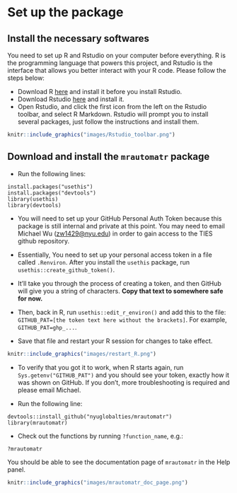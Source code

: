 # Set up the package

## Install the necessary softwares

You need to set up R and Rstudio on your computer before everything. R is the programming language that powers this project, and Rstudio is the interface that allows you better interact with your R code. Please follow the steps below:

-   Download R [here](https://cran.r-project.org/mirrors.html) and install it before you install Rstudio.
-   Download Rstudio [here](https://rstudio.com/products/rstudio/download/#download) and install it.
-   Open Rstudio, and click the first icon from the left on the Rstudio toolbar, and select R Markdown. Rstudio will prompt you to install several packages, just follow the instructions and install them.

```r
knitr::include_graphics("images/Rstudio_toolbar.png")
```

## Download and install the `mrautomatr` package

-   Run the following lines:

```{=html}
<!-- -->
```
    install.packages("usethis")
    install.packages("devtools")
    library(usethis)
    library(devtools)

-   You will need to set up your GitHub Personal Auth Token because this package is still internal and private at this point. You may need to email Michael Wu ([zw1429\@nyu.edu](mailto:zw1429@nyu.edu){.email}) in order to gain access to the TIES github repository.

  - Essentially, You need to set up your personal access token in a file called `.Renviron`. After you install the `usethis` package, run `usethis::create_github_token()`.
  
  - It’ll take you through the process of creating a token, and then GitHub will give you a string of characters. **Copy that text to somewhere safe for now.**
  
  - Then, back in R, run `usethis::edit_r_environ()` and add this to the file: `GITHUB_PAT=[the token text here without the brackets]`. For example, `GITHUB_PAT=ghp_...`.

  - Save that file and restart your R session for changes to take effect.
  
```r
knitr::include_graphics("images/restart_R.png")
```
  
  - To verify that you got it to work, when R starts again, run `Sys.getenv("GITHUB_PAT")` and you should see your token, exactly how it was shown on GitHub. If you don’t, more troubleshooting is required and please email Michael.
  
-   Run the following line:

```{=html}
<!-- -->
```
    devtools::install_github("nyuglobalties/mrautomatr")
    library(mrautomatr)

-   Check out the functions by running `?function_name`, e.g.:

```{=html}
<!-- -->
```
    ?mrautomatr

You should be able to see the documentation page of `mrautomatr` in the Help panel.

```r
knitr::include_graphics("images/mrautomatr_doc_page.png")
```
